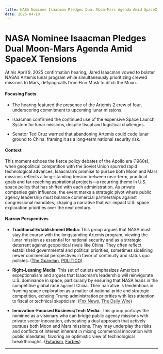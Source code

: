 ```yaml
---
title: NASA Nominee Isaacman Pledges Dual Moon-Mars Agenda Amid SpaceX Tensions
date: 2025-04-10
---
```


# NASA Nominee Isaacman Pledges Dual Moon-Mars Agenda Amid SpaceX Tensions

At his April 9, 2025 confirmation hearing, Jared Isaacman vowed to bolster NASA’s Artemis lunar program while simultaneously prioritizing crewed missions to Mars, defying calls from Elon Musk to ditch the Moon.

#### Focusing Facts

- The hearing featured the presence of the Artemis 2 crew of four, underscoring commitment to upcoming lunar missions.

- Isaacman confirmed the continued use of the expensive Space Launch System for lunar missions, despite fiscal and logistical challenges.

- Senator Ted Cruz warned that abandoning Artemis could cede lunar ground to China, framing it as a long-term national security risk.

#### Context

This moment echoes the fierce policy debates of the Apollo era (1960s), when geopolitical competition with the Soviet Union spurred rapid technological advances. Isaacman’s promise to pursue both Moon and Mars missions reflects a long-standing tension between near-term, practical goals and far-reaching aspirational projects—a recurring theme in U.S. space policy that has shifted with each administration. As private companies gain influence, the event marks a strategic pivot where public agency leadership must balance commercial partnerships against congressional mandates, shaping a narrative that will impact U.S. space exploration priorities over the next century.

#### Narrow Perspectives

- **Traditional Establishment Media**: This group argues that NASA must stay the course with the longstanding Artemis program, viewing the lunar mission as essential for national security and as a strategic deterrent against geopolitical rivals like China. They often reflect established governmental and political priorities, sometimes sidelining newer commercial perspectives in favor of continuity and status quo policies. ([The Guardian](https://www.theguardian.com/us-news/2025/apr/09/asa-mars-missions-jared-isaacman), [POLITICO](https://www.politico.com/news/2025/04/09/isaacman-heaing-moon-mars-musk-00007464))

- **Right-Leaning Media**: This set of outlets emphasizes American exceptionalism and argues that Isaacman’s leadership will reinvigorate U.S. dominance in space, particularly by ensuring that NASA leads in the competitive global race against China. Their narrative is tendentious in framing space exploration as a matter of national pride and strategic competition, echoing Trump administration priorities with less attention to fiscal or technical skepticism. ([Fox News](https://www.foxnews.com/politics/astronauts-stand-nasa-administrator-nominee-jared-isaacman-senate-confirmation-hearing), [The Daily Wire](https://www.dailywire.com/news/moon-mars-and-beyond-trumps-nasa-pick-promises-american-dominance-in-new-space-race))

- **Innovation-Focused Business/Tech Media**: This group portrays the nominee as a visionary who can bridge public agency missions with private sector innovation, advocating a dual approach that actively pursues both Moon and Mars missions. They may underplay the risks and conflicts of interest inherent in mixing commercial innovation with public mandates, favoring an optimistic view of technological breakthroughs. ([Futurism](https://futurism.com/jared-isaacman-nasa-defies-elon-musk-moon-mars), [Forbes](https://www.forbes.com/sites/kevinholdenplatt/2025/04/08/jared-isaacman-championed-by-space-stars-and-statesmen-to-head-nasa/))

---
